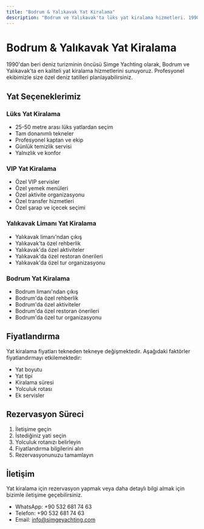 ```yaml
---
title: "Bodrum & Yalıkavak Yat Kiralama"
description: "Bodrum ve Yalıkavak'ta lüks yat kiralama hizmetleri. 1990'dan beri deniz turizminin öncüsü Simge Yachting ile unutulmaz bir deniz tatili deneyin."
---
```


# Bodrum & Yalıkavak Yat Kiralama

1990'dan beri deniz turizminin öncüsü Simge Yachting olarak, Bodrum ve Yalıkavak'ta en kaliteli yat kiralama hizmetlerini sunuyoruz. Profesyonel ekibimizle size özel deniz tatilleri planlayabilirsiniz.

## Yat Seçeneklerimiz

### Lüks Yat Kiralama
- 25-50 metre arası lüks yatlardan seçim
- Tam donanımlı tekneler
- Profesyonel kaptan ve ekip
- Günlük temizlik servisi
- Yalnızlık ve konfor

### VIP Yat Kiralama
- Özel VIP servisler
- Özel yemek menüleri
- Özel aktivite organizasyonu
- Özel transfer hizmetleri
- Özel şarap ve içecek seçimi

### Yalıkavak Limanı Yat Kiralama
- Yalıkavak limanı'ndan çıkış
- Yalıkavak'ta özel rehberlik
- Yalıkavak'da özel aktiviteler
- Yalıkavak'da özel restoran önerileri
- Yalıkavak'da özel tur organizasyonu

### Bodrum Yat Kiralama
- Bodrum limanı'ndan çıkış
- Bodrum'da özel rehberlik
- Bodrum'da özel aktiviteler
- Bodrum'da özel restoran önerileri
- Bodrum'da özel tur organizasyonu

## Fiyatlandırma

Yat kiralama fiyatları tekneden tekneye değişmektedir. Aşağıdaki faktörler fiyatlandırmayı etkilemektedir:

- Yat boyutu
- Yat tipi
- Kiralama süresi
- Yolculuk rotası
- Ek servisler

## Rezervasyon Süreci

1. İletişime geçin
2. İstediğiniz yati seçin
3. Yolculuk rotanızı belirleyin
4. Fiyatlandırma bilgilerini alın
5. Rezervasyonunuzu tamamlayın

## İletişim

Yat kiralama için rezervasyon yapmak veya daha detaylı bilgi almak için bizimle iletişime geçebilirsiniz.

- WhatsApp: +90 532 681 74 63
- Telefon: +90 532 681 74 63
- Email: info@simgeyachting.com
